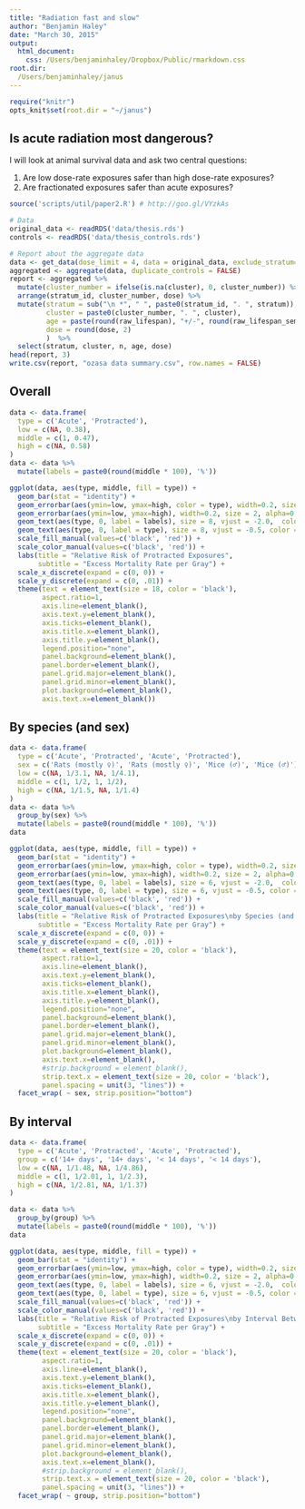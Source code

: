 ```yaml
---
title: "Radiation fast and slow"
author: "Benjamin Haley"
date: "March 30, 2015"
output:
  html_document:
    css: /Users/benjaminhaley/Dropbox/Public/rmarkdown.css
root.dir:
  /Users/benjaminhaley/janus
---
```


```r
require("knitr")
opts_knit$set(root.dir = "~/janus")
```

## Is acute radiation most dangerous?

I will look at animal survival data and ask two central questions:

1. Are low dose-rate exposures safer than high dose-rate exposures?
2. Are fractionated exposures safer than acute exposures?

```r
source('scripts/util/paper2.R') # http://goo.gl/VYzkAs

# Data
original_data <- readRDS('data/thesis.rds')
controls <- readRDS('data/thesis_controls.rds')
```



```r
# Report about the aggregate data
data <- get_data(dose_limit = 4, data = original_data, exclude_stratum=c(), exclude_species=c(), censor=0.0)
aggregated <- aggregate(data, duplicate_controls = FALSE)
report <- aggregated %>%
  mutate(cluster_number = ifelse(is.na(cluster), 0, cluster_number)) %>%
  arrange(stratum_id, cluster_number, dose) %>%
  mutate(stratum = sub("\n *", " ", paste0(stratum_id, ". ", stratum)),
         cluster = paste0(cluster_number, ". ", cluster),
         age = paste(round(raw_lifespan), "+/-", round(raw_lifespan_sem)),
         dose = round(dose, 2)
         )  %>%
  select(stratum, cluster, n, age, dose)
head(report, 3)
write.csv(report, "ozasa data summary.csv", row.names = FALSE)
```

## Overall

```r
data <- data.frame(
  type = c('Acute', 'Protracted'),
  low = c(NA, 0.38),
  middle = c(1, 0.47),
  high = c(NA, 0.58)
)
data <- data %>%
  mutate(labels = paste0(round(middle * 100), '%'))

ggplot(data, aes(type, middle, fill = type)) +
  geom_bar(stat = "identity") +
  geom_errorbar(aes(ymin=low, ymax=high, color = type), width=0.2, size = 2, alpha=0.5) +
  geom_errorbar(aes(ymin=low, ymax=high), width=0.2, size = 2, alpha=0.5, color = 'white') +
  geom_text(aes(type, 0, label = labels), size = 8, vjust = -2.0,  color = 'white', fontface = "bold") +
  geom_text(aes(type, 0, label = type), size = 8, vjust = -0.5, color = 'white', fontface = "bold") +
  scale_fill_manual(values=c('black', 'red')) +
  scale_color_manual(values=c('black', 'red')) +
  labs(title = "Relative Risk of Protracted Exposures",
       subtitle = "Excess Mortality Rate per Gray") +
  scale_x_discrete(expand = c(0, 0)) +
  scale_y_discrete(expand = c(0, .01)) +
  theme(text = element_text(size = 18, color = 'black'),
        aspect.ratio=1,
        axis.line=element_blank(),
        axis.text.y=element_blank(),
        axis.ticks=element_blank(),
        axis.title.x=element_blank(),
        axis.title.y=element_blank(),
        legend.position="none",
        panel.background=element_blank(),
        panel.border=element_blank(),
        panel.grid.major=element_blank(),
        panel.grid.minor=element_blank(),
        plot.background=element_blank(),
        axis.text.x=element_blank())

```



## By species (and sex)

```r
data <- data.frame(
  type = c('Acute', 'Protracted', 'Acute', 'Protracted'),
  sex = c('Rats (mostly ♀)', 'Rats (mostly ♀)', 'Mice (♂)', 'Mice (♂)'),
  low = c(NA, 1/3.1, NA, 1/4.1),
  middle = c(1, 1/2, 1, 1/2),
  high = c(NA, 1/1.5, NA, 1/1.4)
)
data <- data %>%
  group_by(sex) %>%
  mutate(labels = paste0(round(middle * 100), '%'))
data

ggplot(data, aes(type, middle, fill = type)) +
  geom_bar(stat = "identity") +
  geom_errorbar(aes(ymin=low, ymax=high, color = type), width=0.2, size = 2, alpha=0.5) +
  geom_errorbar(aes(ymin=low, ymax=high), width=0.2, size = 2, alpha=0.5, color = 'white') +
  geom_text(aes(type, 0, label = labels), size = 6, vjust = -2.0,  color = 'white', fontface = "bold") +
  geom_text(aes(type, 0, label = type), size = 6, vjust = -0.5, color = 'white', fontface = "bold") +
  scale_fill_manual(values=c('black', 'red')) +
  scale_color_manual(values=c('black', 'red')) +
  labs(title = "Relative Risk of Protracted Exposures\nby Species (and mostly by sex)",
       subtitle = "Excess Mortality Rate per Gray") +
  scale_x_discrete(expand = c(0, 0)) +
  scale_y_discrete(expand = c(0, .01)) +
  theme(text = element_text(size = 20, color = 'black'),
        aspect.ratio=1,
        axis.line=element_blank(),
        axis.text.y=element_blank(),
        axis.ticks=element_blank(),
        axis.title.x=element_blank(),
        axis.title.y=element_blank(),
        legend.position="none",
        panel.background=element_blank(),
        panel.border=element_blank(),
        panel.grid.major=element_blank(),
        panel.grid.minor=element_blank(),
        plot.background=element_blank(),
        axis.text.x=element_blank(),
        #strip.background = element_blank(),
        strip.text.x = element_text(size = 20, color = 'black'),
        panel.spacing = unit(3, "lines")) +
  facet_wrap( ~ sex, strip.position="bottom")

```



## By interval

```r

data <- data.frame(
  type = c('Acute', 'Protracted', 'Acute', 'Protracted'),
  group = c('14+ days', '14+ days', '< 14 days', '< 14 days'),
  low = c(NA, 1/1.48, NA, 1/4.86),
  middle = c(1, 1/2.01, 1, 1/2.3),
  high = c(NA, 1/2.81, NA, 1/1.37)
)

data <- data %>%
  group_by(group) %>%
  mutate(labels = paste0(round(middle * 100), '%'))
data

ggplot(data, aes(type, middle, fill = type)) +
  geom_bar(stat = "identity") +
  geom_errorbar(aes(ymin=low, ymax=high, color = type), width=0.2, size = 2, alpha=0.5) +
  geom_errorbar(aes(ymin=low, ymax=high), width=0.2, size = 2, alpha=0.5, color = 'white') +
  geom_text(aes(type, 0, label = labels), size = 6, vjust = -2.0,  color = 'white', fontface = "bold") +
  geom_text(aes(type, 0, label = type), size = 6, vjust = -0.5, color = 'white', fontface = "bold") +
  scale_fill_manual(values=c('black', 'red')) +
  scale_color_manual(values=c('black', 'red')) +
  labs(title = "Relative Risk of Protracted Exposures\nby Interval Between First and Last Exposures",
       subtitle = "Excess Mortality Rate per Gray") +
  scale_x_discrete(expand = c(0, 0)) +
  scale_y_discrete(expand = c(0, .01)) +
  theme(text = element_text(size = 20, color = 'black'),
        aspect.ratio=1,
        axis.line=element_blank(),
        axis.text.y=element_blank(),
        axis.ticks=element_blank(),
        axis.title.x=element_blank(),
        axis.title.y=element_blank(),
        legend.position="none",
        panel.background=element_blank(),
        panel.border=element_blank(),
        panel.grid.major=element_blank(),
        panel.grid.minor=element_blank(),
        plot.background=element_blank(),
        axis.text.x=element_blank(),
        #strip.background = element_blank(),
        strip.text.x = element_text(size = 20, color = 'black'),
        panel.spacing = unit(3, "lines")) +
  facet_wrap( ~ group, strip.position="bottom")



```




